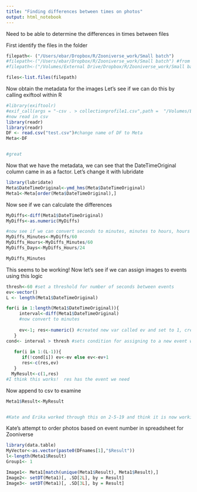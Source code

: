 ```yaml
---
title: "Finding differences between times on photos"
output: html_notebook
---
```


Need to be able to determine the differences in times between files

First identify the files in the folder
```r
filepath<- ("/Users/ebar/Dropbox/R/Zooniverse_work/Small batch")
#filepath<-("/Users/ebar/Dropbox/R/Zooniverse_work/Small batch") #from laptop
#filepath<-("/Volumes/External Drive/Dropbox/R/Zooniverse_work/Small batch") #from mac pro

files<-list.files(filepath)
```
Now obtain the metadata for the images
Let's see if we can do this by calling exiftool within R

```r
#library(exiftoolr)
#exif_call(args = "-csv . > collectionprofile1.csv",path =  "/Volumes/External Drive/Dropbox/R/Zooniverse_work/Small batch") #this may be very slow - may be better to create the .csv file using the command line and then just import it. For 36 images, this took about 1 second on the command line and it has been churning away for a long time (> 10 min now) on R
#now read in csv
library(readr)
library(readr)
DF <- read.csv("test.csv")#change name of DF to Meta
Meta<-DF


#great
```

Now that we have the metadata, we can see that the DateTimeOriginal column came in as a factor.  Let's change it with lubridate

```r
library(lubridate)
Meta$DateTimeOriginal<-ymd_hms(Meta$DateTimeOriginal)
Meta1<-Meta[order(Meta$DateTimeOriginal),]
```
Now see if we can calculate the differences

```r
MyDiffs<-diff(Meta1$DateTimeOriginal)
MyDiffs<-as.numeric(MyDiffs)

#now see if we can convert seconds to minutes, minutes to hours, hours to days
MyDiffs_Minutes<-MyDiffs/60
MyDiffs_Hours<-MyDiffs_Minutes/60
MyDiffs_Days<-MyDiffs_Hours/24

MyDiffs_Minutes
```
This seems to be working!  Now let's see if we can assign images to events using this logic

```r
thresh<-60 #set a threshold for number of seconds between events
ev<-vector()
L <- length(Meta1$DateTimeOriginal)

for(i in 1:length(Meta1$DateTimeOriginal)){
     interval<-diff(Meta1$DateTimeOriginal)
     #now convert to minutes
     
     ev<-1; res<-numeric() #created new var called ev and set to 1, created empty numeric vector called res
   }
cond<- interval > thresh #sets condition for assigning to a new event where minutes corresponds to thresh
   
   for(i in 1:(L-1)){
      if(!cond[i]) ev<-ev else ev<-ev+1
      res<-c(res,ev)
   }
  MyResult<-c(1,res)
#I think this works!  res has the event we need
```
Now append to csv to examine
```R
Meta1$Result<-MyResult


#Kate and Erika worked through this on 2-5-19 and think it is now working and assigning to proper groups because we ordered the pictures in line 37
```

Kate's attempt to order photos based on event number in spreadsheet for Zooniverse
```r
library(data.table)
MyVector<-as.vector(paste0(DFnames[1],"$Result"))
l<-length(Meta1$Result)
Group1<- 1

Image1<- Meta1[match(unique(Meta1$Result), Meta1$Result),]
Image2<- setDT(Meta1)[, .SD[2L], by = Result]
Image3<- setDT(Meta1)[, .SD[3L], by = Result]

```



  